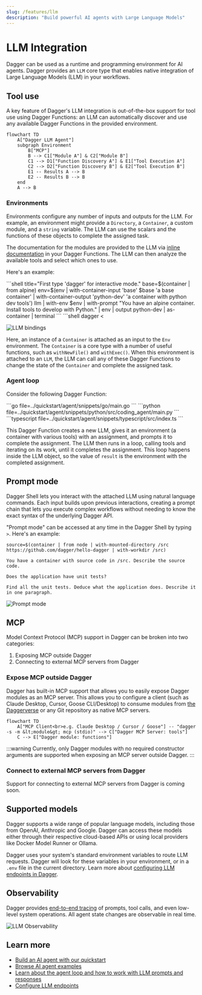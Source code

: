 ```yaml
---
slug: /features/llm
description: "Build powerful AI agents with Large Language Models"
---
```


# LLM Integration

Dagger can be used as a runtime and programming environment for AI agents. Dagger provides an `LLM` core type that enables native integration of Large Language Models (LLM) in your workflows.

## Tool use

A key feature of Dagger's LLM integration is out-of-the-box support for tool use using Dagger Functions: an LLM can automatically discover and use any available Dagger Functions in the provided environment.

```mermaid
flowchart TD
    A["Dagger LLM Agent"]
    subgraph Environment
        B["MCP"]
        B --> C1["Module A"] & C2["Module B"]
        C1 --> D1["Function Discovery A"] & E1["Tool Execution A"]
        C2 --> D2["Function Discovery B"] & E2["Tool Execution B"]
        E1 -- Results A --> B
        E2 -- Results B --> B
    end
    A --> B
```

### Environments

Environments configure any number of inputs and outputs for the LLM. For example, an environment might provide a `Directory`, a `Container`, a custom module, and a `string` variable. The LLM can use the scalars and the functions of these objects to complete the assigned task.

The documentation for the modules are provided to the LLM via [inline documentation](../api/documentation.mdx) in your Dagger Functions. The LLM can then analyze the available tools and select which ones to use.

Here's an example:

<Tabs groupId="shell">

<TabItem value="Dagger Shell">
```shell title="First type 'dagger' for interactive mode."
base=$(container | from alpine)
env=$(env | with-container-input 'base' $base 'a base container' | with-container-output 'python-dev' 'a container with python dev tools')
llm | with-env $env | with-prompt "You have an alpine container. Install tools to develop with Python." | env | output python-dev | as-container | terminal
```
</TabItem>

<TabItem value="System shell">
```shell
dagger <<EOF
base=\$(container | from alpine)
env=\$(env |
  with-container-input 'base' \$base 'a base container' |
  with-container-output 'python-dev' 'a container with python dev tools')
llm |
  with-env \$env |
  with-prompt "You have an alpine container. Install tools to develop with Python." |
  env |
  output python-dev |
  as-container |
  terminal
EOF
```
</TabItem>

</Tabs>

![LLM bindings](/img/current_docs/features/llm-api.gif)

Here, an instance of a `Container` is attached as an input to the `Env` environment. The `Container` is a core type with a number of useful functions, such as `withNewFile()` and `withExec()`. When this environment is attached to an `LLM`, the LLM can call any of these Dagger Functions to change the state of the `Container` and complete the assigned task.

### Agent loop

Consider the following Dagger Function:

<Tabs groupId="language" queryString="sdk">
<TabItem value="go" label="Go">
```go file=../quickstart/agent/snippets/go/main.go
```
</TabItem>
<TabItem value="python" label="Python">
```python file=../quickstart/agent/snippets/python/src/coding_agent/main.py
```
</TabItem>
<TabItem value="typescript" label="TypeScript">
```typescript file=../quickstart/agent/snippets/typescript/src/index.ts
```
</TabItem>
</Tabs>

This Dagger Function creates a new LLM, gives it an environment (a container with various tools) with an assignment, and prompts it to complete the assignment. The LLM then runs in a loop, calling tools and iterating on its work, until it completes the assignment. This loop happens inside the LLM object, so the value of `result` is the environment with the completed assignment.

## Prompt mode

Dagger Shell lets you interact with the attached LLM using natural language commands. Each input builds upon previous interactions, creating a prompt chain that lets you execute complex workflows without needing to know the exact syntax of the underlying Dagger API.

"Prompt mode" can be accessed at any time in the Dagger Shell by typing `>`. Here's an example:

```shell
source=$(container | from node | with-mounted-directory /src https://github.com/dagger/hello-dagger | with-workdir /src)

You have a container with source code in /src. Describe the source code.

Does the application have unit tests?

Find all the unit tests. Deduce what the application does. Describe it in one paragraph.
```

![Prompt mode](/img/current_docs/features/llm-natural.gif)

## MCP

Model Context Protocol (MCP) support in Dagger can be broken into two categories:

1. Exposing MCP outside Dagger
1. Connecting to external MCP servers from Dagger

### Expose MCP outside Dagger

Dagger has built-in MCP support that allows you to easily expose Dagger modules as an MCP server. This allows you to configure a client (such as Claude Desktop, Cursor, Goose CLI/Desktop) to consume modules from [the Daggerverse](https://daggerverse.dev) or any Git repository as native MCP servers.

```mermaid
flowchart TD
    A["MCP Client<br>e.g. Claude Desktop / Cursor / Goose"] -- "dagger -s -m &lt;module&gt; mcp (stdio)" --> C["Dagger MCP Server: tools"]
    C --> E["Dagger module: functions"]
```

:::warning
Currently, only Dagger modules with no required constructor arguments are supported when exposing an MCP server outside  Dagger.
:::

### Connect to external MCP servers from Dagger

Support for connecting to external MCP servers from Dagger is coming soon.

## Supported models

Dagger supports a wide range of popular language models, including those from OpenAI, Anthropic and Google. Dagger can access these models either through their respective cloud-based APIs or using local providers like Docker Model Runner or Ollama.

Dagger uses your system's standard environment variables to route LLM requests. Dagger will look for these variables in your environment, or in a `.env` file in the current directory. Learn more about [configuring LLM endpoints in Dagger](../configuration/llm.mdx).

## Observability

Dagger provides [end-to-end tracing](./visualization.mdx) of prompts, tool calls, and even low-level system operations. All agent state changes are observable in real time.

![LLM Observability](/img/current_docs/features/llm-cloud-trace.gif)

## Learn more

- [Build an AI agent with our quickstart](../quickstart/agent/index.mdx)
- [Browse AI agent examples](../examples.mdx#ai-agent-examples)
- [Learn about the agent loop and how to work with LLM prompts and responses](../api/llm.mdx)
- [Configure LLM endpoints](../configuration/llm.mdx)
